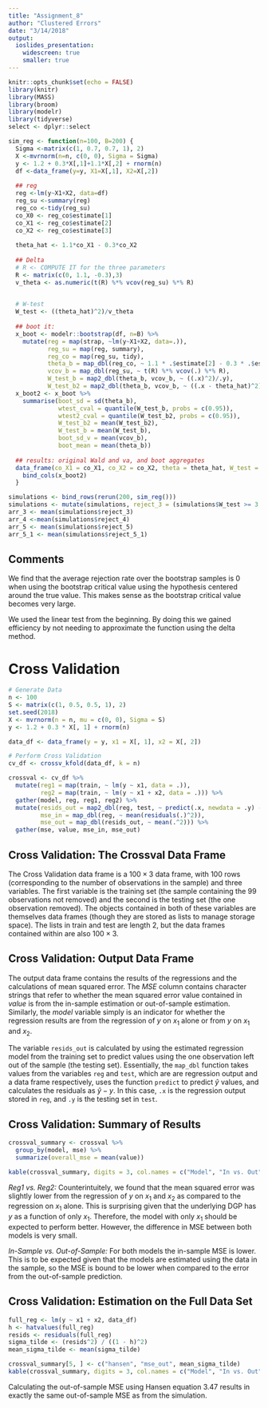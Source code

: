 ```yaml
---
title: "Assignment_8"
author: "Clustered Errors"
date: "3/14/2018"
output:
  ioslides_presentation: 
    widescreen: true 
    smaller: true
---
```


```r
knitr::opts_chunk$set(echo = FALSE)
library(knitr)
library(MASS)
library(broom)
library(modelr)
library(tidyverse)
select <- dplyr::select
```

```r
sim_reg <- function(n=100, B=200) {
  Sigma <-matrix(c(1, 0.7, 0.7, 1), 2)
  X <-mvrnorm(n=n, c(0, 0), Sigma = Sigma)
  y <- 1.2 + 0.3*X[,1]+1.1*X[,2] + rnorm(n)
  df <-data_frame(y=y, X1=X[,1], X2=X[,2])
  
  ## reg
  reg <-lm(y~X1+X2, data=df)
  reg_su <-summary(reg)
  reg_co <-tidy(reg_su)
  co_X0 <- reg_co$estimate[1]
  co_X1 <- reg_co$estimate[2]
  co_X2 <- reg_co$estimate[3]
  
  theta_hat <- 1.1*co_X1 - 0.3*co_X2
  
  ## Delta
  # R <- COMPUTE IT for the three parameters
  R <- matrix(c(0, 1.1, -0.3),3)
  v_theta <- as.numeric(t(R) %*% vcov(reg_su) %*% R)

  
  # W-test
  W_test <- ((theta_hat)^2)/v_theta
  
  ## boot it:
  x_boot <- modelr::bootstrap(df, n=B) %>% 
    mutate(reg = map(strap, ~lm(y~X1+X2, data=.)),
           reg_su = map(reg, summary),
           reg_co = map(reg_su, tidy),
           theta_b = map_dbl(reg_co, ~ 1.1 * .$estimate[2] - 0.3 * .$estimate[3]),
           vcov_b = map_dbl(reg_su, ~ t(R) %*% vcov(.) %*% R),
           W_test_b = map2_dbl(theta_b, vcov_b, ~ ((.x)^2)/.y),
           W_test_b2 = map2_dbl(theta_b, vcov_b, ~ ((.x - theta_hat)^2)/.y))
  x_boot2 <- x_boot %>% 
    summarise(boot_sd = sd(theta_b),
              wtest_cval = quantile(W_test_b, probs = c(0.95)),
              wtest2_cval = quantile(W_test_b2, probs = c(0.95)),
              W_test_b2 = mean(W_test_b2),
              W_test_b = mean(W_test_b),
              boot_sd_v = mean(vcov_b),
              boot_mean = mean(theta_b))
  
  ## results: original Wald and va, and boot aggregates
  data_frame(co_X1 = co_X1, co_X2 = co_X2, theta = theta_hat, W_test = W_test, var = v_theta) %>% 
    bind_cols(x_boot2)
  }
```

```r
simulations <- bind_rows(rerun(200, sim_reg()))
simulations <- mutate(simulations, reject_3 = (simulations$W_test >= 3.84), reject_4 = (simulations$W_test_b >=3.84), reject_5 = (simulations$W_test >= simulations$wtest_cval), reject_5_1 = (simulations$W_test >= simulations$wtest2_cval))
arr_3 <- mean(simulations$reject_3)
arr_4 <-mean(simulations$reject_4)
arr_5 <- mean(simulations$reject_5)
arr_5_1 <- mean(simulations$reject_5_1)

```

## Comments

We find that the average rejection rate over the bootstrap samples is 0 when using the bootstrap critical value using the hypothesis centered around the true value. This makes sense as the bootstrap critical value becomes very large.

We used the linear test from the beginning. By doing this we gained efficiency by not needing to approximate the function using the delta method. 


# Cross Validation

```r
# Generate Data
n <- 100
S <- matrix(c(1, 0.5, 0.5, 1), 2)
set.seed(2018)
X <- mvrnorm(n = n, mu = c(0, 0), Sigma = S)
y <- 1.2 + 0.3 * X[, 1] + rnorm(n)

data_df <- data_frame(y = y, x1 = X[, 1], x2 = X[, 2])

# Perform Cross Validation
cv_df <- crossv_kfold(data_df, k = n)

crossval <- cv_df %>%
  mutate(reg1 = map(train, ~ lm(y ~ x1, data = .)),
         reg2 = map(train, ~ lm(y ~ x1 + x2, data = .))) %>%
  gather(model, reg, reg1, reg2) %>%
  mutate(resids_out = map2_dbl(reg, test, ~ predict(.x, newdata = .y) - as_data_frame(.y)$y),
         mse_in = map_dbl(reg, ~ mean(residuals(.)^2)),
         mse_out = map_dbl(resids_out, ~ mean(.^2))) %>%
  gather(mse, value, mse_in, mse_out)
```

## Cross Validation: The Crossval Data Frame

The Cross Validation data frame is a $100 \times 3$ data frame, with 100 rows (corresponding to the number of observations in the sample) and three variables. The first variable is the training set (the sample containing the 99 observations not removed) and the second is the testing set (the one observation removed). The objects contained in both of these variables are themselves data frames (though they are stored as lists to manage storage space). The lists in train and test are length 2, but the data frames contained within are also $100 \times 3$. 

## Cross Validation: Output Data Frame

The output data frame contains the results of the regressions and the calculations of mean squared error. The _MSE_ column contains character strings that refer to whether the mean squared error value contained in _value_ is from the in-sample estimation or out-of-sample estimation. Similarly, the _model_ variable simply is an indicator for whether the regression results are from the regression of $y$ on $x_1$ alone or from $y$ on $x_1$ and $x_2$. 

The variable `resids_out` is calculated by using the estimated regression model from the training set to predict values using the one observation left out of the sample (the testing set). Essentially, the `map_dbl` function takes values from the variables `reg` and `test`, which are are regression output and a data frame respectively, uses the function `predict` to predict $\hat{y}$ values, and calculates the residuals as $\hat{y} - y$. In this case, `.x` is the regression output stored in `reg`, and `.y` is the testing set in `test`. 

## Cross Validation: Summary of Results

```r
crossval_summary <- crossval %>%
  group_by(model, mse) %>%
  summarize(overall_mse = mean(value))

kable(crossval_summary, digits = 3, col.names = c("Model", "In vs. Out", "Overall MSE"))
```

_Reg1 vs. Reg2:_ Counterintuitely, we found that the mean squared error was slightly lower from the regression of $y$ on $x_1$ and $x_2$ as compared to the regression on $x_1$ alone. This is surprising given that the underlying DGP has $y$ as a function of only $x_1$. Therefore, the model with only $x_1$ should be expected to perform better. However, the difference in MSE between both models is very small. 

_In-Sample vs. Out-of-Sample:_ For both models the in-sample MSE is lower. This is to be expected given that the models are estimated using the data in the sample, so the MSE is bound to be lower when compared to the error from the out-of-sample prediction. 

## Cross Validation: Estimation on the Full Data Set

```r
full_reg <- lm(y ~ x1 + x2, data_df)
h <- hatvalues(full_reg)
resids <- residuals(full_reg)
sigma_tilde <- (resids^2) / ((1 - h)^2)
mean_sigma_tilde <- mean(sigma_tilde)

crossval_summary[5, ] <- c("hansen", "mse_out", mean_sigma_tilde)
kable(crossval_summary, digits = 3, col.names = c("Model", "In vs. Out", "Overall MSE"))
```

Calculating the out-of-sample MSE using Hansen equation 3.47 results in exactly the same out-of-sample MSE as from the simulation. 



